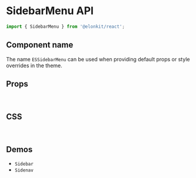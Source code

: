 
<Meta title="Components API/SidebarMenu" />

# SidebarMenu API

```js
import { SidebarMenu } from '@elonkit/react';
```

## Component name

The name `ESSidebarMenu` can be used when providing default props or style overrides in the theme.

## Props

<TableInterface variant="props" name="SidebarMenuProps" />

<br />

## CSS

<TableInterface variant="css" name="SidebarMenuClasses" />

<br />

## Demos

<ul>
  <li>
    <LinkTo kind="components-sidebar" story="demo">
      <code>Sidebar</code>
    </LinkTo>
  </li>
  <li>
    <LinkTo kind="components-sidenav" story="demo">
      <code>Sidenav</code>
    </LinkTo>
  </li>
</ul>
